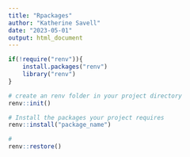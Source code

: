 ```yaml
---
title: "Rpackages"
author: "Katherine Savell"
date: "2023-05-01"
output: html_document
---
```


```r
if(!require("renv")){
    install.packages("renv")
    library("renv")
}

# create an renv folder in your project directory
renv::init()

# Install the packages your project requires
renv::install("package_name")

```

```r
#
renv::restore()
```

